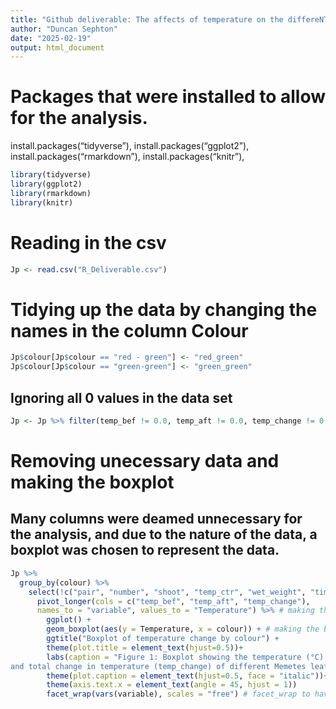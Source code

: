 ```yaml
---
title: "Github deliverable: The affects of temperature on the differeNT Memetes leaf colours"
author: "Duncan Sephton"
date: "2025-02-19"
output: html_document
---
```


# Packages that were installed to allow for the analysis.

install.packages("tidyverse"),
install.packages("ggplot2"),
install.packages("rmarkdown"),
install.packages("knitr"),


```r
library(tidyverse)
library(ggplot2)
library(rmarkdown)
library(knitr)
```

# Reading in the csv
```r
Jp <- read.csv("R_Deliverable.csv")
```
# Tidying up the data by changing the names in the column Colour
```r
Jp$colour[Jp$colour == "red - green"] <- "red_green"
Jp$colour[Jp$colour == "green-green"] <- "green_green"
```
## Ignoring all 0 values in the data set
```r
Jp <- Jp %>% filter(temp_bef != 0.0, temp_aft != 0.0, temp_change != 0.0)
```
# Removing unecessary data and making the boxplot
## Many columns were deamed unnecessary for the analysis, and due to the nature of the data, a boxplot was chosen to represent the data.
```r
Jp %>%
  group_by(colour) %>%
    select(!c("pair", "number", "shoot", "temp_ctr", "wet_weight", "time", "shoot_flower", "dry_weight")) %>% # removing the columns that are not needed
      pivot_longer(cols = c("temp_bef", "temp_aft", "temp_change"),
      names_to = "variable", values_to = "Temperature") %>% # making the data long
        ggplot() +     
        geom_boxplot(aes(y = Temperature, x = colour)) + # making the boxplot to have the temperature on the y axis and the colour on the x axis 
        ggtitle("Boxplot of temperature change by colour") +
        theme(plot.title = element_text(hjust=0.5))+
        labs(caption = "Figure 1: Boxplot showing the temperature (°C) before (temp_bef), after (temp_aft),
and total change in temperature (temp_change) of different Memetes leaf colours") +
        theme(plot.caption = element_text(hjust=0.5, face = "italic"))+
        theme(axis.text.x = element_text(angle = 45, hjust = 1))                                                       +      
        facet_wrap(vars(variable), scales = "free") # facet_wrap to have the boxplot for each variable         
```
